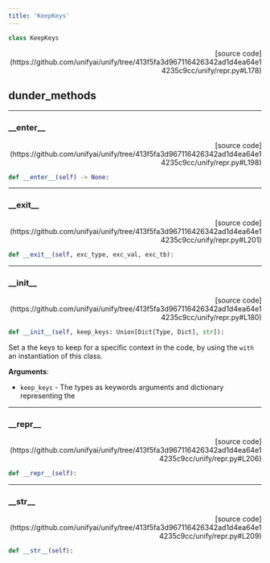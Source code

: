 ```yaml
---
title: 'KeepKeys'
---
```


```python
class KeepKeys
```

<p align="right">[source code](https://github.com/unifyai/unify/tree/413f5fa3d967116426342ad1d4ea64e14235c9cc/unify/repr.py#L178)</p>



## dunder_methods

---

### \_\_enter\_\_

<p align="right">[source code](https://github.com/unifyai/unify/tree/413f5fa3d967116426342ad1d4ea64e14235c9cc/unify/repr.py#L198)</p>

```python
def __enter__(self) -> None:
```



---

### \_\_exit\_\_

<p align="right">[source code](https://github.com/unifyai/unify/tree/413f5fa3d967116426342ad1d4ea64e14235c9cc/unify/repr.py#L201)</p>

```python
def __exit__(self, exc_type, exc_val, exc_tb):
```



---

### \_\_init\_\_

<p align="right">[source code](https://github.com/unifyai/unify/tree/413f5fa3d967116426342ad1d4ea64e14235c9cc/unify/repr.py#L180)</p>

```python
def __init__(self, keep_keys: Union[Dict[Type, Dict], str]):
```

Set a the keys to keep for a specific context in the code, by using the
`with` an instantiation of this class.

**Arguments**:

- `keep_keys` - The types as keywords arguments and dictionary representing the

---

### \_\_repr\_\_

<p align="right">[source code](https://github.com/unifyai/unify/tree/413f5fa3d967116426342ad1d4ea64e14235c9cc/unify/repr.py#L206)</p>

```python
def __repr__(self):
```



---

### \_\_str\_\_

<p align="right">[source code](https://github.com/unifyai/unify/tree/413f5fa3d967116426342ad1d4ea64e14235c9cc/unify/repr.py#L209)</p>

```python
def __str__(self):
```

